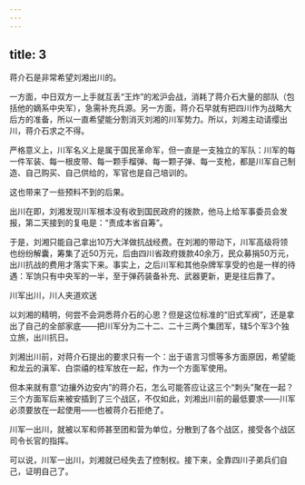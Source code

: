 ```yaml
---
---
---
```

title: 3
---



蒋介石是非常希望刘湘出川的。

一方面，中日双方一上手就互丢“王炸”的淞沪会战，消耗了蒋介石大量的部队（包括他的嫡系中央军），急需补充兵源。另一方面，蒋介石早就有把四川作为战略大后方的准备，所以一直希望能分割消灭刘湘的川军势力。所以，刘湘主动请缨出川，蒋介石求之不得。

严格意义上，川军名义上是属于国民革命军，但一直是一支独立的军队：川军的每一件军装、每一根皮带、每一颗手榴弹、每一颗子弹、每一支枪，都是川军自己制造、自己购买、自己供给的，军官也是自己培训的。

这也带来了一些预料不到的后果。

出川在即，刘湘发现川军根本没有收到国民政府的拨款，他马上给军事委员会发报，第二天接到的复电是：“责成本省自筹”。

于是，刘湘只能自己拿出10万大洋做抗战经费。在刘湘的带动下，川军高级将领也纷纷解囊，筹集了近50万元，后由四川省政府拨款40余万，民众募捐50万元，出川抗战的费用才落实下来。事实上，之后川军和其他杂牌军享受的也是一样的待遇：军饷只有中央军的一半，至于弹药装备补充、武器更新，更是往后靠了。

川军出川，川人夹道欢送



以刘湘的精明，何尝不会洞悉蒋介石的心思？但是这位标准的“旧式军阀”，还是拿出了自己的全部家底——把川军分为二十二、二十三两个集团军，辖5个军3个独立旅，出川抗日。

刘湘出川前，对蒋介石提出的要求只有一个：出于语言习惯等多方面原因，希望能和龙云的滇军、白崇禧的桂军放在一起，作为一个方面军使用。

但本来就有意“边攘外边安内”的蒋介石，怎么可能答应让这三个“刺头”聚在一起？三个方面军后来被安插到了三个战区，不仅如此，刘湘出川前的最低要求——川军必须要放在一起使用——也被蒋介石拒绝了。

川军一出川，就被以军和师甚至团和营为单位，分散到了各个战区，接受各个战区司令长官的指挥。

可以说，川军一出川，刘湘就已经失去了控制权。接下来，全靠四川子弟兵们自己，证明自己了。